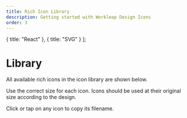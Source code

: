 ```yaml
---
title: Rich Icon Library
description: Getting started with Workleap Design Icons
order: 3
---
```


  { title: "React" },
  { title: "SVG" }
];

# Library

All available rich icons in the icon library are shown below.

Use the correct size for each icon. Icons should be used at their original size according to the design.

Click or tap on any icon to copy its filename.

<Switcher type="svg" iconType="richIcon" />
